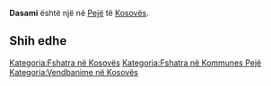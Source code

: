 {{Fshat në 
 | Emri                = Dasami
 | EmriAlt                = 
 | NAME_SHORT_FORM=      
 | NAME_GENERIC=      
 | NAME_SORT_NAME_RO=      DASAMI
 | FULL_NAME_RO = Dasami
 | FULL_NAME_ND_RO=Dasami
 | SORT_NAME_RG=DASAMI
 | FULL_NAME_RG=Dasami
 | FULL_NAME_ND_RG=Dasami
 | SRP_NAME_SHORT_FORM=      
 | SRP_NAME_GENERIC=      
 | SRP_NAME_SORT_NAME_RO=      
 | SRP_FULL_NAME_RO = 
 | SRP_FULL_NAME_ND_RO=
 | SRP_SORT_NAME_RG=
 | SRP_FULL_NAME_RG=
 | SRP_FULL_NAME_ND_RG=
 | Emri (Rasa dhanore) = 
 | Figura              = 
 | Shteti              = Kosovo
 | Komuna              = Pejë
 | Kodi postar         = 
 | Sipërfaqja          = 

 | Popullsia           = 

 | Regj. i popullsisë  = 
 | Dend. e popullsisë  = 
 | Faqja zyrtare       = 
 <!--- Koordinatat ----> 
 | Gjerësia            = 42.675833
 | Gjatësia            = 20.455
 | Lartësia            = 
}}
'''Dasami''' është një [[]] në [[Pejë]] të [[Kosovës]].

<!-- == Gjeografia == -->
<!-- == Historia == -->
<!-- == Demografia == -->
== Shih edhe ==
{{Komuna Pejë}}
{{Kosovo-Administrata-Cung}}

[[Kategoria:Fshatra në Kosovës]]
[[Kategoria:Fshatra në Kommunes Pejë]]
[[Kategoria:Vendbanime në Kosovës]]
